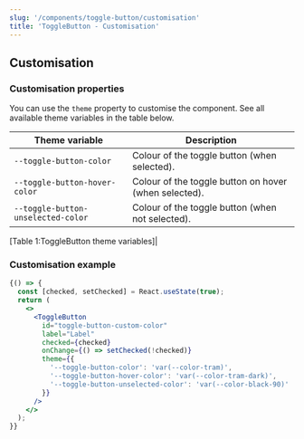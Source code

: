 ```yaml
---
slug: '/components/toggle-button/customisation'
title: 'ToggleButton - Customisation'
---
```




## Customisation

### Customisation properties
You can use the `theme` property to customise the component. See all available theme variables in the table below.

| Theme variable                     | Description                                                      |
| ---------------------------------- | ---------------------------------------------------------------- |
| `--toggle-button-color`            | Colour of the toggle button (when selected).                     |
| `--toggle-button-hover-color`      | Colour of the toggle button on hover (when selected).            |
| `--toggle-button-unselected-color` | Colour of the toggle button (when not selected).                 |

[Table 1:ToggleButton theme variables]|

### Customisation example
<Playground>


```jsx
{() => {
  const [checked, setChecked] = React.useState(true);
  return (
    <>
      <ToggleButton
        id="toggle-button-custom-color"
        label="Label"
        checked={checked}
        onChange={() => setChecked(!checked)}
        theme={{
          '--toggle-button-color': 'var(--color-tram)',
          '--toggle-button-hover-color': 'var(--color-tram-dark)',
          '--toggle-button-unselected-color': 'var(--color-black-90)'
        }}
      />
    </>
  );
}}
```


</Playground>
